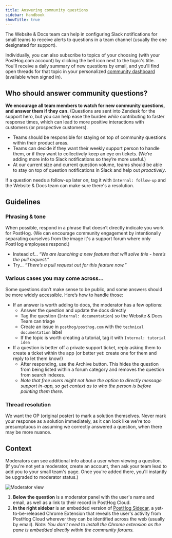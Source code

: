 ```yaml
---
title: Answering community questions
sidebar: Handbook
showTitle: true
---
```


The Website & Docs team can help in configuring Slack notifications for small teams to receive alerts to questions in a team channel (usually the one designated for support).

Individually, you can also subscribe to topics of your choosing (with your PostHog.com account) by clicking the bell icon next to the topic's title. You'll receive a daily summary of new questions by email, and you'll find open threads for that topic in your personalized [community dashboard](/community/dashboard) (available when signed in).

## Who should answer community questions?

**We encourage all team members to watch for new community questions, and answer them if they can.** (Questions are sent into Zendesk for the support hero, but you can help ease the burden _while_ contributing to faster response times, which can lead to more positive interactions with customers (or prospective customers).

- Teams should be responsible for staying on top of community questions within their product areas.
- Teams can decide if they want their weekly support person to handle them, or if they want to collectively keep an eye on tickets. (We’re adding more info to Slack notifications so they’re more useful.)
- At our current size and current question volume, teams should be able to stay on top of question notifications in Slack and help out *proactively*.

If a question needs a follow-up later on, tag it with `Internal: follow-up` and the Website & Docs team can make sure there's a resolution.

## Guidelines

### Phrasing & tone

When possible, respond in a phrase that doesn’t directly indicate you work for PostHog. (We can encourage community engagement by intentionally separating ourselves from the image it's a support forum where only PostHog employees respond.)

- Instead of... _“We are launching a new feature that will solve this - here’s the pull request.”_
- Try... _“There’s a pull request out for this feature now.”_

### Various cases you may come across...

Some questions don’t make sense to be public, and some answers should be more widely accessible. Here’s how to handle those:

- If an answer is worth adding to docs, the moderator has a few options:
    - Answer the question and update the docs directly
    - Tag the question (`Internal: documentation`) so the Website & Docs Team can triage
    - Create an issue in `posthog/posthog.com` with the `technical documentation` label
    - If the topic is worth creating a tutorial, tag it with `Internal: tutorial idea`
- If a question is better off a private support ticket, reply asking them to create a ticket within the app (or better yet: create one for them and reply to let them know!)
    - After responding, use the Archive button. This hides the question from being listed within a forum category and removes the question from search indexes.
    - _Note that free users might not have the option to directly message support in-app, so get context as to who the person is before pointing them there._

###  Thread resolution

We want the OP (original poster) to mark a solution themselves. Never mark your response as a solution immediately, as it can look like we're too presumptuous in assuming we correctly answered a question, when there may be more nuance.

## Context

Moderators can see additional info about a user when viewing a question. (If you're not yet a moderator, create an account, then ask your team lead to add you to your small team's page. Once you're added there, you'll instantly be upgraded to moderator status.)

![Moderator view](https://res.cloudinary.com/dmukukwp6/image/upload/v1710055416/posthog.com/contents/images/handbook/moderator-view.png)

1. **Below the question** is a moderator panel with the user's name and email, as well as a link to their record in PostHog Cloud.
1. **In the right sidebar** is an embedded version of [PostHog Sidecar](https://github.com/posthog/sidecar), a yet-to-be-released Chrome Extension that reveals the user's activity from PostHog Cloud wherever they can be identified across the web (usually by email). _Note: You don't need to install the Chrome extension as the pane is embedded directly within the community forums._
